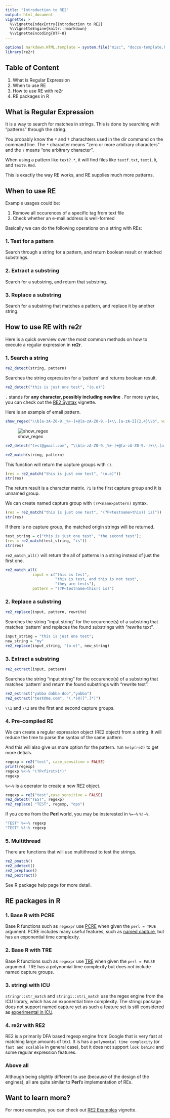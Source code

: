 ```yaml
---
title: "Introduction to RE2"
output: html_document
vignette: >
  %\VignetteIndexEntry{Introduction to RE2}
  %\VignetteEngine{knitr::rmarkdown}
  %\VignetteEncoding{UTF-8}
---
```


```r
options( markdown.HTML.template = system.file("misc", "docco-template.html", package = "knitr"))
library(re2r)
```

## Table of Content

1. What is Regular Expression
2. When to use RE
3. How to use RE with re2r
4. RE packages in R

## What is Regular Expression

It is a way to search for matches in strings. This is done by searching with "patterns" through the string.

You probably know the `*` and `?` charachters used in the dir command on the command line. The `*` character means "zero or more arbitrary characters" and the `?` means "one arbitrary character". 

When using a pattern like `text?.*`, it will find files like `textf.txt`, `text1.R`, and `text9.Rmd`.

This is exactly the way RE works, and RE supplies much more patterns.

## When to use RE

Example usages could be:

1. Remove all occurences of a specific tag from text file
2. Check whether an e-mail address is well-formed

Basically we can do the following operations on a string with REs:

### 1. Test for a pattern

Search through a string for a pattern, and return boolean result or matched substrings.

### 2. Extract a substring

Search for a substring, and return that substring.

### 3. Replace a substring

Search for a substring that matches a pattern, and replace it by another string.

## How to use RE with re2r

Here is a quick overview over the most common methods on how to execute a regular expression in **re2r**.

### 1. Search a string

```r
re2_detect(string, pattern)
```

Searches the string expression for a 'pattern' and returns boolean result.

```r
re2_detect("this is just one test", "(o.e)")
```

`.` stands for **any character, possibly including newline** . For more syntax, you can check out the [RE2 Syntax](./re2r-syntax.html) vignette.

Here is an example of email pattern.

```r
show_regex("\\b[a-zA-Z0-9._%+-]+@[a-zA-Z0-9.-]+\\.[a-zA-Z]{2,4}\\b", width = 670, height = 280)
```

![show_regex](https://cdn.rawgit.com/qinwf/re2r/479fbaffa3ca800721abb42de29e388439b4fdd6/email.png)

```r
re2_detect("test@gmail.com", "\\b[a-zA-Z0-9._%+-]+@[a-zA-Z0-9.-]+\\.[a-zA-Z]{2,4}\\b")
```


```r
re2_match(string, pattern)
```

This function will return the capture groups with `()`.

```r
(res = re2_match("this is just one test", "(o.e)"))
str(res)
```

The return result is a character matrix. `?1` is the first capture group and it is unnamed group.

We can create named capture group with `(?P<name>pattern)` syntax.

```r
(res = re2_match("this is just one test", "(?P<testname>this)( is)"))
str(res)
```

If there is no capture group, the matched origin strings will be returned.

```r
test_string = c("this is just one test", "the second test");
(res = re2_match(test_string, "is"))
str(res)
```

`re2_match_all()` will return the all of patterns in a string instead of just the first one.

```r
re2_match_all(
            input = c("this is test", 
                      "this is test, and this is not test", 
                      "they are tests"), 
            pattern = "(?P<testname>this)( is)")
```

### 2. Replace a substring

```r
re2_replace(input, pattern, rewrite)
```

Searches the string "input string" for the occurence(s) of a substring that matches 'pattern' and replaces the found substrings with "rewrite text".

```r
input_string = "this is just one test";
new_string = "my"
re2_replace(input_string, "(o.e)", new_string)
```

### 3. Extract a substring

```r
re2_extract(input, pattern)
```

Searches the string "input string" for the occurence(s) of a substring that matches 'pattern' and return the found substrings with "rewrite text".

```r
re2_extract("yabba dabba doo","yabba")
re2_extract("test@me.com", "(.*)@([^.]*)")
```

`\\1` and `\\2` are the first and second capture groups.

### 4. Pre-compiled RE

We can create a regular expression object (RE2 object) from a string. It will reduce the time to parse the syntax of the same pattern. 

And this will also give us more option for the pattern. run `help(re2)` to get more detials.

```r
regexp = re2("test", case_sensitive = FALSE)
print(regexp)
regexp %<~% "(?P<first>1*)"
regexp
```

`%<~%` is a operator to create a new RE2 object.

```r
regexp = re2("test",case_sensitive = FALSE)
re2_detect("TEST", regexp)
re2_replace( "TEST", regexp, "ops")
```

If you come from the **Perl** world, you may be insterested in `%=~%`  `%!~%`.

```r
"TEST" %=~% regexp
"TEST" %!~% regexp
```

### 5. Multithread

There are functions that will use multithread to test the strings.

```r
re2_pmatch()
re2_pdetect()
re2_preplace()
re2_pextract()
```

See R package help page for more detail. 

## RE packages in R

### 1. Base R with **PCRE**

Base R functions such as `regexpr` use [PCRE](http://www.pcre.org/) when given the `perl = TRUE` argument. PCRE includes many useful features, such as [named capture](https://github.com/tdhock/regex-tutorial#motivation-for-using-named-capture-regular-expressions-5-minutes), but has an exponential time complexity.

### 2. Base R with **TRE**

Base R functions such as `regexpr` use [TRE](https://github.com/laurikari/tre) when given the `perl = FALSE` argument. TRE has a polynomial time complexity but does not include named capture groups.

### 3. **stringi** with **ICU**

`stringr::str_match` and `stringi::stri_match` use the regex engine from the ICU library, which has an exponential time complexity. The stringi package does not support named capture yet as such a feature set is still considered as [experimental in ICU](https://github.com/hadley/stringr/pull/16).

### 4. **re2r** with **RE2**

RE2 is a primarily DFA based regexp engine from Google that is very fast at matching large amounts of text. It is has a `polynomial time complexity` (or `fast and scalable` in general case), but it does not support `look behind` and some regular expression features.

### Above all

Although being slightly different to use (because of the design of the engines), all are quite similar to **Perl**'s implementation of REs. 

## Want to learn more?

For more examples, you can check out [RE2 Examples](./re2r-examples.html) vignette.
